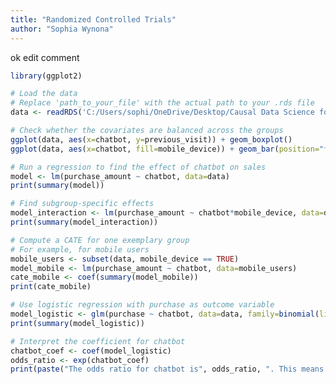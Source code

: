 ```yaml
---
title: "Randomized Controlled Trials"
author: "Sophia Wynona"
---
```


::: callout-note
ok edit comment
:::

```r

library(ggplot2)

# Load the data
# Replace 'path_to_your_file' with the actual path to your .rds file
data <- readRDS('C:/Users/sophi/OneDrive/Desktop/Causal Data Science for Business Analytics 2023/gitclone/cdsba-swynona/assets/Causal_Data_Science_Data/abtest_online.rds')

# Check whether the covariates are balanced across the groups
ggplot(data, aes(x=chatbot, y=previous_visit)) + geom_boxplot()
ggplot(data, aes(x=chatbot, fill=mobile_device)) + geom_bar(position="fill")

# Run a regression to find the effect of chatbot on sales
model <- lm(purchase_amount ~ chatbot, data=data)
print(summary(model))

# Find subgroup-specific effects
model_interaction <- lm(purchase_amount ~ chatbot*mobile_device, data=data)
print(summary(model_interaction))

# Compute a CATE for one exemplary group
# For example, for mobile users
mobile_users <- subset(data, mobile_device == TRUE)
model_mobile <- lm(purchase_amount ~ chatbot, data=mobile_users)
cate_mobile <- coef(summary(model_mobile))
print(cate_mobile)

# Use logistic regression with purchase as outcome variable
model_logistic <- glm(purchase ~ chatbot, data=data, family=binomial(link='logit'))
print(summary(model_logistic))

# Interpret the coefficient for chatbot
chatbot_coef <- coef(model_logistic)
odds_ratio <- exp(chatbot_coef)
print(paste("The odds ratio for chatbot is", odds_ratio, ". This means that for each unit increase in chatbot, the odds of purchase increase by a factor of", odds_ratio, "."))



```